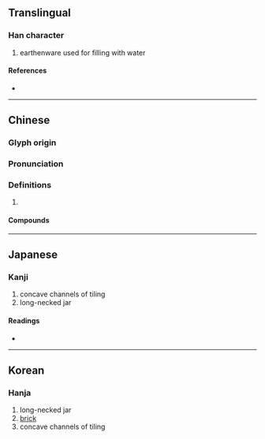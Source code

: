 {{character info}}
==Translingual==

===Han character===
{{Han char|rn=98|rad=瓦|as=05|sn=10|four=81217|canj=OIMVN|ids=⿰令瓦}}

# earthenware used for filling with water

====References====
* {{Han ref|kx=0748.230|dkj=21471|dj=1157.140|hdz=21423.140|uh=74F4|ud=29940|bh=D2BE|bd=53950}}

----

==Chinese==
{{zh-forms}}

===Glyph origin===
{{Han etym}}

===Pronunciation===
{{zh-pron
|m=líng
|c=ling4
|mc=y
|oc=y
|cat=
}}

===Definitions===
{{zh-hanzi}}

# {{rfdef|zh}}

====Compounds====
{{zh-der|建瓴|建瓴高屋|屋上建瓴|瓴甋|破竹建瓴|瓴甓|高屋建瓴}}

----

==Japanese==

===Kanji===
{{ja-kanji|grade=|rs=瓦05}}

# concave channels of tiling
# long-necked jar

====Readings====
* {{ja-readings|on=[[りい]] (rii), [[りょう]] (ryō)|kun=[[かめ]] (kame)|nanori=}}

----

==Korean==

===Hanja===
{{ko-hanja|hangeul=[[령]]>[[영]]|eumhun=|rv=ryeong>yeong|mr=ryŏng>yŏng|y=lyeng>yeng}}

# long-necked jar
# [[brick]]
# concave channels of tiling
